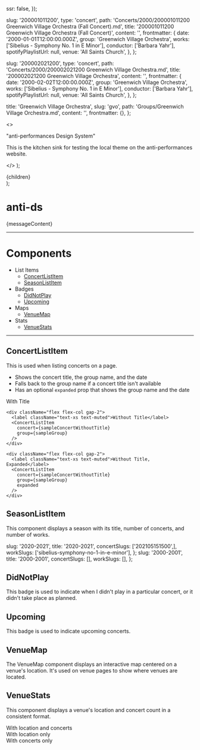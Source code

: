 
  ssr: false,
});


  slug: '200001011200',
  type: 'concert',
  path: 'Concerts/2000/200001011200 Greenwich Village Orchestra (Fall Concert).md',
  title: '200001011200 Greenwich Village Orchestra (Fall Concert)',
  content: '',
  frontmatter: {
    date: '2000-01-01T12:00:00.000Z',
    group: 'Greenwich Village Orchestra',
    works: ['Sibelius - Symphony No. 1 in E Minor'],
    conductor: ['Barbara Yahr'],
    spotifyPlaylistUrl: null,
    venue: 'All Saints Church',
  },
};

  slug: '200002021200',
  type: 'concert',
  path: 'Concerts/2000/200002021200 Greenwich Village Orchestra.md',
  title: '200002021200 Greenwich Village Orchestra',
  content: '',
  frontmatter: {
    date: '2000-02-02T12:00:00.000Z',
    group: 'Greenwich Village Orchestra',
    works: ['Sibelius - Symphony No. 1 in E Minor'],
    conductor: ['Barbara Yahr'],
    spotifyPlaylistUrl: null,
    venue: 'All Saints Church',
  },
};

  title: 'Greenwich Village Orchestra',
  slug: 'gvo',
  path: 'Groups/Greenwich Village Orchestra.md',
  content: '',
  frontmatter: {},
};

  <>
    <p className="mb-4">
      "anti-performances Design System"
    </p>
    <p>
      This is the kitchen sink for testing the local theme on the anti-performances website.
    </p>
  </>
);

  <div className="p-4 border-l-4 border-l-solid border-accent rounded-md bg-highlight dark:bg-highlight-dark">
    {children}
  </div>
);

# anti-ds

<Message>{messageContent}</Message>

---

# Components

- List Items
  - [ConcertListItem](#concertlistitem)
  - [SeasonListItem](#seasonlistitem)
- Badges
  - [DidNotPlay](#didnotplay)
  - [Upcoming](#upcoming)
- Maps
  - [VenueMap](#venuemap)
- Stats
  - [VenueStats](#venuestats)

---

## ConcertListItem

This is used when listing concerts on a page.

- Shows the concert title, the group name, and the date
- Falls back to the group name if a concert title isn't available
- Has an optional `expanded` prop that shows the group name and the date

<ComponentWrapper>
  <div className="grid gap-6">
    <div className="flex flex-col gap-2">
      <label className="text-xs text-muted">With Title</label>
      <ConcertListItem concert={sampleConcertWithTitle} group={sampleGroup} />
    </div>

    <div className="flex flex-col gap-2">
      <label className="text-xs text-muted">Without Title</label>
      <ConcertListItem
        concert={sampleConcertWithoutTitle}
        group={sampleGroup}
      />
    </div>

    <div className="flex flex-col gap-2">
      <label className="text-xs text-muted">Without Title, Expanded</label>
      <ConcertListItem
        concert={sampleConcertWithoutTitle}
        group={sampleGroup}
        expanded
      />
    </div>
  </div>
</ComponentWrapper>

## SeasonListItem

This component displays a season with its title, number of concerts, and number of works.

  slug: '2020-2021',
  title: '2020-2021',
  concertSlugs: ['202105151500',],
  workSlugs: ['sibelius-symphony-no-1-in-e-minor'],
};
  slug: '2000-2001',
  title: '2000-2001',
  concertSlugs: [],
  workSlugs: [],
};

<ComponentWrapper>
  <div className="grid gap-4">
    <SeasonListItem season={sampleSeason} />
    <SeasonListItem season={sampleSeasonNoConcerts} />
  </div>
</ComponentWrapper>

## DidNotPlay

This badge is used to indicate when I didn't play in a particular concert, or it didn't take place as planned.

<ComponentWrapper>
  <DidNotPlay />
</ComponentWrapper>

## Upcoming

This badge is used to indicate upcoming concerts.

<ComponentWrapper>
  <Upcoming />
</ComponentWrapper>

## VenueMap

The VenueMap component displays an interactive map centered on a venue's location. It's used on venue pages to show where venues are located.

<ComponentWrapper>
  <ClientVenueMap
    coordinates="40.765263912243164, -73.97990214578063"
    name="Carnegie Hall"
  />
</ComponentWrapper>

## VenueStats

This component displays a venue's location and concert count in a consistent format.

<ComponentWrapper>
  <div className="grid gap-4">
    <div>
      <label className="text-xs text-muted">With location and concerts</label>
      <VenueStats location="New York, NY" concertCount={5} />
    </div>
    <div>
      <label className="text-xs text-muted">With location only</label>
      <VenueStats location="New York, NY" concertCount={0} />
    </div>
    <div>
      <label className="text-xs text-muted">With concerts only</label>
      <VenueStats location={null} concertCount={3} />
    </div>
  </div>
</ComponentWrapper>

